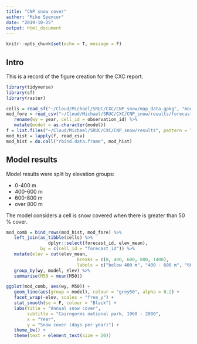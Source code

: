 ```yaml
---
title: "CNP snow cover"
author: "Mike Spencer"
date: "2019-10-25"
output: html_document
---
```


```r
knitr::opts_chunk$set(echo = T, message = F)
```

## Intro

This is a record of the figure creation for the CXC report.


```r
library(tidyverse)
library(sf)
library(raster)
```

```r
cells = read_sf("~/Cloud/Michael/SRUC/CXC/CNP_snow/map_data.gpkg", "model_grid")
mod_fore = read_csv("~/Cloud/Michael/SRUC/CXC/CNP_snow/results/forecast_run.csv") %>% 
   rename(wy = year, cell_id = observation_id) %>% 
   mutate(model = as.character(model))
f = list.files("~/Cloud/Michael/SRUC/CXC/CNP_snow/results", pattern = "M50", full.names = T)
mod_hist = lapply(f, read_csv)
mod_hist = do.call("rbind.data.frame", mod_hist)
```


## Model results

Model results were split by elevation groups:

* 0-400 m
* 400-600 m
* 600-800 m
* over 800 m

The model considers a cell is snow covered when there is greater than 50 % cover.

```r
mod_comb = bind_rows(mod_hist, mod_fore) %>% 
   left_join(as_tibble(cells) %>% 
                dplyr::select(forecast_id, elev_mean),
             by = c(cell_id = "forecast_id")) %>% 
   mutate(elev = cut(elev_mean,
                           breaks = c(0, 400, 600, 800, 1400),
                           labels = c("below 400 m", "400 - 600 m", "600 - 800 m", "over 800 m"))) %>% 
   group_by(wy, model, elev) %>% 
   summarise(M50 = mean(M50))
```


```r
ggplot(mod_comb, aes(wy, M50)) +
   geom_line(aes(group = model), colour = "grey50", alpha = 0.2) +
   facet_wrap(~elev, scales = "free_y") +
   stat_smooth(se = F, colour = "Black") +
   labs(title = "Annual snow cover",
        subtitle = "Cairngorms national park, 1960 - 2080",
        x = "Year",
        y = "Snow cover (days per year)") +
   theme_bw() +
   theme(text = element_text(size = 20))
```

